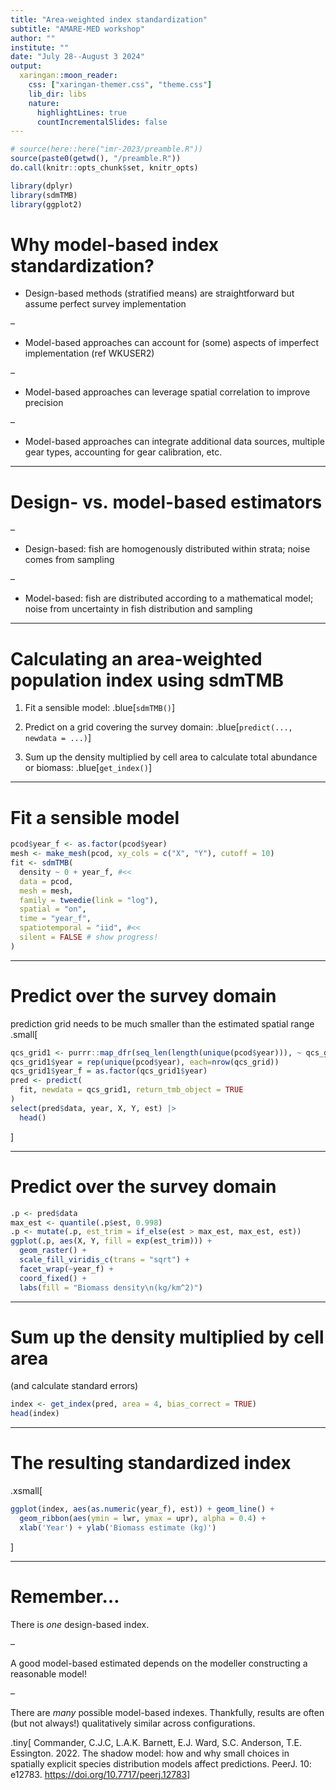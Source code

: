 ```yaml
---
title: "Area-weighted index standardization"
subtitle: "AMARE-MED workshop"
author: ""
institute: ""
date: "July 28--August 3 2024"
output:
  xaringan::moon_reader:
    css: ["xaringan-themer.css", "theme.css"]
    lib_dir: libs
    nature:
      highlightLines: true
      countIncrementalSlides: false
---
```


<!-- Build with: xaringan::inf_mr() -->

```r
# source(here::here("imr-2023/preamble.R"))
source(paste0(getwd(), "/preamble.R"))
do.call(knitr::opts_chunk$set, knitr_opts)
```

```r
library(dplyr)
library(sdmTMB)
library(ggplot2)
```

# Why model-based index standardization?

* Design-based methods (stratified means) are straightforward but assume perfect survey implementation

--

* Model-based approaches can account for (some) aspects of imperfect implementation (ref WKUSER2)

--

* Model-based approaches can leverage spatial correlation to improve precision

--

* Model-based approaches can integrate additional data sources, multiple gear types, accounting for gear calibration, etc.

---

# Design- vs. model-based estimators

--

* Design-based: fish are homogenously distributed within strata; noise comes from sampling

--

* Model-based: fish are distributed according to a mathematical model; noise from uncertainty in fish distribution and sampling

---

# Calculating an area-weighted population index using sdmTMB

1. Fit a sensible model: .blue[`sdmTMB()`]

2. Predict on a grid covering the survey domain: .blue[`predict(..., newdata = ...)`]

3. Sum up the density multiplied by cell area to calculate total abundance or biomass: .blue[`get_index()`]

---

# Fit a sensible model

```r
pcod$year_f <- as.factor(pcod$year)
mesh <- make_mesh(pcod, xy_cols = c("X", "Y"), cutoff = 10)
fit <- sdmTMB(
  density ~ 0 + year_f, #<<
  data = pcod,
  mesh = mesh,
  family = tweedie(link = "log"),
  spatial = "on",
  time = "year_f",
  spatiotemporal = "iid", #<<
  silent = FALSE # show progress!
)
```

---

# Predict over the survey domain

prediction grid needs to be much smaller than the estimated spatial range
.small[
```r
qcs_grid1 <- purrr::map_dfr(seq_len(length(unique(pcod$year))), ~ qcs_grid)
qcs_grid1$year = rep(unique(pcod$year), each=nrow(qcs_grid))
qcs_grid1$year_f = as.factor(qcs_grid1$year)
pred <- predict(
  fit, newdata = qcs_grid1, return_tmb_object = TRUE
)
select(pred$data, year, X, Y, est) |> 
  head()
```
]

---

# Predict over the survey domain

```r
.p <- pred$data
max_est <- quantile(.p$est, 0.998)
.p <- mutate(.p, est_trim = if_else(est > max_est, max_est, est))
ggplot(.p, aes(X, Y, fill = exp(est_trim))) +
  geom_raster() +
  scale_fill_viridis_c(trans = "sqrt") +
  facet_wrap(~year_f) +
  coord_fixed() +
  labs(fill = "Biomass density\n(kg/km^2)")
```

---

# Sum up the density multiplied by cell area

(and calculate standard errors)

```r
index <- get_index(pred, area = 4, bias_correct = TRUE)
head(index)
```

---

# The resulting standardized index

.xsmall[
```r
ggplot(index, aes(as.numeric(year_f), est)) + geom_line() +
  geom_ribbon(aes(ymin = lwr, ymax = upr), alpha = 0.4) +
  xlab('Year') + ylab('Biomass estimate (kg)')
```
]

---

# Remember...

There is *one* design-based index.

--

A good model-based estimated depends on the modeller constructing a reasonable model!

--

There are *many* possible model-based indexes. Thankfully, results are often (but not always!) qualitatively similar across configurations.


.tiny[
Commander, C.J.C, L.A.K. Barnett, E.J. Ward, S.C. Anderson, T.E. Essington. 2022. The shadow model: how and why small choices in spatially explicit species distribution models affect predictions. PeerJ. 10: e12783. <https://doi.org/10.7717/peerj.12783>
]
